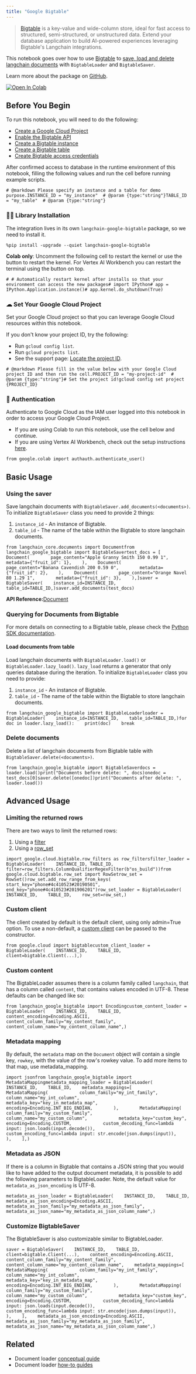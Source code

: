 ```yaml
---
title: "Google Bigtable"
---
```


> [Bigtable](https://cloud.google.com/bigtable) is a key-value and wide-column store, ideal for fast access to structured, semi-structured, or unstructured data. Extend your database application to build AI-powered experiences leveraging Bigtable's Langchain integrations.

This notebook goes over how to use [Bigtable](https://cloud.google.com/bigtable) to [save, load and delete langchain documents](/src/oss/how_to/#document-loaders) with `BigtableLoader` and `BigtableSaver`.

Learn more about the package on [GitHub](https://github.com/googleapis/langchain-google-bigtable-python/).

[![Open In Colab](/images/oss/integrations/document_loaders/google_bigtable/assets/colab-badge.svg)](https://colab.research.google.com/github/googleapis/langchain-google-bigtable-python/blob/main/oss/document_loader.ipynb)

## Before You Begin

To run this notebook, you will need to do the following:

* [Create a Google Cloud Project](https://developers.google.com/workspace/guides/create-project)
* [Enable the Bigtable API](https://console.cloud.google.com/flows/enableapi?apiid=bigtable.googleapis.com)
* [Create a Bigtable instance](https://cloud.google.com/bigtable/oss/creating-instance)
* [Create a Bigtable table](https://cloud.google.com/bigtable/oss/managing-tables)
* [Create Bigtable access credentials](https://developers.google.com/workspace/guides/create-credentials)

After confirmed access to database in the runtime environment of this notebook, filling the following values and run the cell before running example scripts.

```
# @markdown Please specify an instance and a table for demo purpose.INSTANCE_ID = "my_instance"  # @param {type:"string"}TABLE_ID = "my_table"  # @param {type:"string"}
```

### 🦜🔗 Library Installation

The integration lives in its own `langchain-google-bigtable` package, so we need to install it.

```
%pip install -upgrade --quiet langchain-google-bigtable
```

**Colab only**: Uncomment the following cell to restart the kernel or use the button to restart the kernel. For Vertex AI Workbench you can restart the terminal using the button on top.

```
# # Automatically restart kernel after installs so that your environment can access the new packages# import IPython# app = IPython.Application.instance()# app.kernel.do_shutdown(True)
```

### ☁ Set Your Google Cloud Project

Set your Google Cloud project so that you can leverage Google Cloud resources within this notebook.

If you don't know your project ID, try the following:

* Run `gcloud config list`.
* Run `gcloud projects list`.
* See the support page: [Locate the project ID](https://support.google.com/googleapi/answer/7014113).

```
# @markdown Please fill in the value below with your Google Cloud project ID and then run the cell.PROJECT_ID = "my-project-id"  # @param {type:"string"}# Set the project id!gcloud config set project {PROJECT_ID}
```

### 🔐 Authentication

Authenticate to Google Cloud as the IAM user logged into this notebook in order to access your Google Cloud Project.

* If you are using Colab to run this notebook, use the cell below and continue.
* If you are using Vertex AI Workbench, check out the setup instructions [here](https://github.com/GoogleCloudPlatform/generative-ai/tree/main/setup-env).

```
from google.colab import authauth.authenticate_user()
```

## Basic Usage

### Using the saver

Save langchain documents with `BigtableSaver.add_documents(<documents>)`. To initialize `BigtableSaver` class you need to provide 2 things:

1. `instance_id` - An instance of Bigtable.
2. `table_id` - The name of the table within the Bigtable to store langchain documents.

```
from langchain_core.documents import Documentfrom langchain_google_bigtable import BigtableSavertest_docs = [    Document(        page_content="Apple Granny Smith 150 0.99 1",        metadata={"fruit_id": 1},    ),    Document(        page_content="Banana Cavendish 200 0.59 0",        metadata={"fruit_id": 2},    ),    Document(        page_content="Orange Navel 80 1.29 1",        metadata={"fruit_id": 3},    ),]saver = BigtableSaver(    instance_id=INSTANCE_ID,    table_id=TABLE_ID,)saver.add_documents(test_docs)
```

**API Reference:**[Document](https://python.langchain.com/api_reference/core/documents/langchain_core.documents.base.Document.html)

### Querying for Documents from Bigtable

For more details on connecting to a Bigtable table, please check the [Python SDK documentation](https://cloud.google.com/python/oss/reference/bigtable/latest/client).

#### Load documents from table

Load langchain documents with `BigtableLoader.load()` or `BigtableLoader.lazy_load()`. `lazy_load` returns a generator that only queries database during the iteration. To initialize `BigtableLoader` class you need to provide:

1. `instance_id` - An instance of Bigtable.
2. `table_id` - The name of the table within the Bigtable to store langchain documents.

```
from langchain_google_bigtable import BigtableLoaderloader = BigtableLoader(    instance_id=INSTANCE_ID,    table_id=TABLE_ID,)for doc in loader.lazy_load():    print(doc)    break
```

### Delete documents

Delete a list of langchain documents from Bigtable table with `BigtableSaver.delete(<documents>)`.

```
from langchain_google_bigtable import BigtableSaverdocs = loader.load()print("Documents before delete: ", docs)onedoc = test_docs[0]saver.delete([onedoc])print("Documents after delete: ", loader.load())
```

## Advanced Usage

### Limiting the returned rows

There are two ways to limit the returned rows:

1. Using a [filter](https://cloud.google.com/python/oss/reference/bigtable/latest/row-filters)
2. Using a [row\_set](https://cloud.google.com/python/oss/reference/bigtable/latest/row-set#google.cloud.bigtable.row_set.RowSet)

```
import google.cloud.bigtable.row_filters as row_filtersfilter_loader = BigtableLoader(    INSTANCE_ID, TABLE_ID, filter=row_filters.ColumnQualifierRegexFilter(b"os_build"))from google.cloud.bigtable.row_set import RowSetrow_set = RowSet()row_set.add_row_range_from_keys(    start_key="phone#4c410523#20190501", end_key="phone#4c410523#201906201")row_set_loader = BigtableLoader(    INSTANCE_ID,    TABLE_ID,    row_set=row_set,)
```

### Custom client

The client created by default is the default client, using only admin=True option. To use a non-default, a [custom client](https://cloud.google.com/python/oss/reference/bigtable/latest/client#class-googlecloudbigtableclientclientprojectnone-credentialsnone-readonlyfalse-adminfalse-clientinfonone-clientoptionsnone-adminclientoptionsnone-channelnone) can be passed to the constructor.

```
from google.cloud import bigtablecustom_client_loader = BigtableLoader(    INSTANCE_ID,    TABLE_ID,    client=bigtable.Client(...),)
```

### Custom content

The BigtableLoader assumes there is a column family called `langchain`, that has a column called `content`, that contains values encoded in UTF-8. These defaults can be changed like so:

```
from langchain_google_bigtable import Encodingcustom_content_loader = BigtableLoader(    INSTANCE_ID,    TABLE_ID,    content_encoding=Encoding.ASCII,    content_column_family="my_content_family",    content_column_name="my_content_column_name",)
```

### Metadata mapping

By default, the `metadata` map on the `Document` object will contain a single key, `rowkey`, with the value of the row's rowkey value. To add more items to that map, use metadata\_mapping.

```
import jsonfrom langchain_google_bigtable import MetadataMappingmetadata_mapping_loader = BigtableLoader(    INSTANCE_ID,    TABLE_ID,    metadata_mappings=[        MetadataMapping(            column_family="my_int_family",            column_name="my_int_column",            metadata_key="key_in_metadata_map",            encoding=Encoding.INT_BIG_ENDIAN,        ),        MetadataMapping(            column_family="my_custom_family",            column_name="my_custom_column",            metadata_key="custom_key",            encoding=Encoding.CUSTOM,            custom_decoding_func=lambda input: json.loads(input.decode()),            custom_encoding_func=lambda input: str.encode(json.dumps(input)),        ),    ],)
```

### Metadata as JSON

If there is a column in Bigtable that contains a JSON string that you would like to have added to the output document metadata, it is possible to add the following parameters to BigtableLoader. Note, the default value for `metadata_as_json_encoding` is UTF-8.

```
metadata_as_json_loader = BigtableLoader(    INSTANCE_ID,    TABLE_ID,    metadata_as_json_encoding=Encoding.ASCII,    metadata_as_json_family="my_metadata_as_json_family",    metadata_as_json_name="my_metadata_as_json_column_name",)
```

### Customize BigtableSaver

The BigtableSaver is also customizable similar to BigtableLoader.

```
saver = BigtableSaver(    INSTANCE_ID,    TABLE_ID,    client=bigtable.Client(...),    content_encoding=Encoding.ASCII,    content_column_family="my_content_family",    content_column_name="my_content_column_name",    metadata_mappings=[        MetadataMapping(            column_family="my_int_family",            column_name="my_int_column",            metadata_key="key_in_metadata_map",            encoding=Encoding.INT_BIG_ENDIAN,        ),        MetadataMapping(            column_family="my_custom_family",            column_name="my_custom_column",            metadata_key="custom_key",            encoding=Encoding.CUSTOM,            custom_decoding_func=lambda input: json.loads(input.decode()),            custom_encoding_func=lambda input: str.encode(json.dumps(input)),        ),    ],    metadata_as_json_encoding=Encoding.ASCII,    metadata_as_json_family="my_metadata_as_json_family",    metadata_as_json_name="my_metadata_as_json_column_name",)
```

## Related

* Document loader [conceptual guide](/src/oss/concepts/document_loaders)
* Document loader [how-to guides](/src/oss/how_to/#document-loaders)
